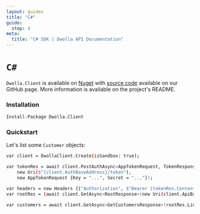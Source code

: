 ```yaml
---
layout: guides
title: "C#"
guide:
  step: 4
meta:
  title: "C# SDK | Dwolla API Documentation"
---
```


# `C#`

`Dwolla.Client` is available on [Nuget](https://www.nuget.org/packages/Dwolla.Client/) with
[source code](https://github.com/Dwolla/dwolla-v2-csharp) available on our GitHub page. More
information is available on the project's README.

### Installation

```bash
Install-Package Dwolla.Client
```

### Quickstart

Let's list some `Customer` objects:

```bash
var client = DwollaClient.Create(isSandbox: true);

var tokenRes = await client.PostAuthAsync<AppTokenRequest, TokenResponse>(
    new Uri($"{client.AuthBaseAddress}/token"),
    new AppTokenRequest {Key = "...", Secret = "..."});

var headers = new Headers {{"Authorization", $"Bearer {tokenRes.Content.Token}"}};
var rootRes = (await client.GetAsync<RootResponse>(new Uri(client.ApiBaseAddress), headers)).Content;

var customers = await client.GetAsync<GetCustomersResponse>(rootRes.Links["customers"].Href, headers);
```
